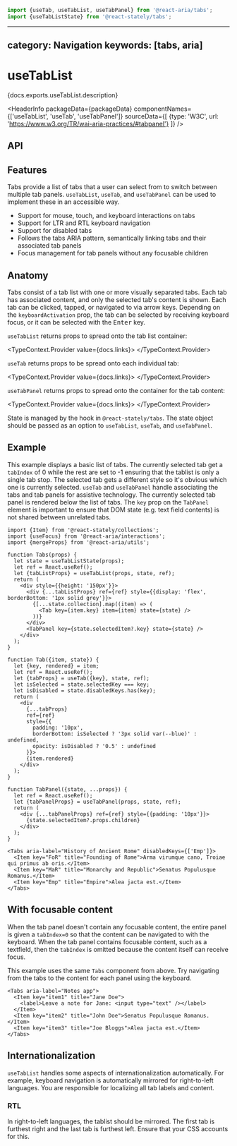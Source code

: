 <!-- Copyright 2020 Adobe. All rights reserved.
This file is licensed to you under the Apache License, Version 2.0 (the "License");
you may not use this file except in compliance with the License. You may obtain a copy
of the License at http://www.apache.org/licenses/LICENSE-2.0
Unless required by applicable law or agreed to in writing, software distributed under
the License is distributed on an "AS IS" BASIS, WITHOUT WARRANTIES OR REPRESENTATIONS
OF ANY KIND, either express or implied. See the License for the specific language
governing permissions and limitations under the License. -->



```jsx import
import {useTab, useTabList, useTabPanel} from '@react-aria/tabs';
import {useTabListState} from '@react-stately/tabs';
```

---
category: Navigation
keywords: [tabs, aria]
---

# useTabList

<p>{docs.exports.useTabList.description}</p>

<HeaderInfo
  packageData={packageData}
  componentNames={['useTabList', 'useTab', 'useTabPanel']}
  sourceData={[
    {type: 'W3C', url: 'https://www.w3.org/TR/wai-aria-practices/#tabpanel'}
  ]} />

## API

<FunctionAPI function={docs.exports.useTabList} links={docs.links} />

<FunctionAPI function={docs.exports.useTab} links={docs.links} />

<FunctionAPI function={docs.exports.useTabPanel} links={docs.links} />

## Features

Tabs provide a list of tabs that a user can select from to switch between multiple tab panels. `useTabList`, `useTab`, and `useTabPanel` can be used to implement these in an accessible way.

* Support for mouse, touch, and keyboard interactions on tabs
* Support for LTR and RTL keyboard navigation
* Support for disabled tabs
* Follows the tabs ARIA pattern, semantically linking tabs and their associated tab panels
* Focus management for tab panels without any focusable children

## Anatomy

<Anatomy />

Tabs consist of a tab list with one or more visually separated tabs. Each tab has associated content, and only the selected tab's content is shown.
Each tab can be clicked, tapped, or navigated to via arrow keys. Depending on the `keyboardActivation` prop, the tab can be selected by receiving keyboard focus, or it can be selected with the <kbd>Enter</kbd> key.

`useTabList` returns props to spread onto the tab list container:

<TypeContext.Provider value={docs.links}>
  <InterfaceType properties={docs.links[docs.exports.useTabList.return.id].properties} />
</TypeContext.Provider>

`useTab` returns props to be spread onto each individual tab:

<TypeContext.Provider value={docs.links}>
  <InterfaceType properties={docs.links[docs.exports.useTab.return.id].properties} />
</TypeContext.Provider>

`useTabPanel` returns props to spread onto the container for the tab content:

<TypeContext.Provider value={docs.links}>
  <InterfaceType properties={docs.links[docs.exports.useTabPanel.return.id].properties} />
</TypeContext.Provider>

State is managed by the <TypeLink links={statelyDocs.links} type={statelyDocs.exports.useTabListState} />
hook in `@react-stately/tabs`. The state object should be passed as an option to `useTabList`, `useTab`,
and `useTabPanel`.

## Example

This example displays a basic list of tabs. The currently selected tab get a `tabIndex` of 0 while the rest are set to -1 ensuring that the tablist is only a single tab stop. The selected tab gets a different style so it's obvious which one is currently selected. `useTab` and `useTabPanel` handle associating the tabs and tab panels for assistive technology. The currently selected tab panel is rendered below the list of tabs. The `key` prop on the `TabPanel` element is important to ensure that DOM state (e.g. text field contents) is not shared between unrelated tabs.

```tsx example export=true
import {Item} from '@react-stately/collections';
import {useFocus} from '@react-aria/interactions';
import {mergeProps} from '@react-aria/utils';

function Tabs(props) {
  let state = useTabListState(props);
  let ref = React.useRef();
  let {tabListProps} = useTabList(props, state, ref);
  return (
    <div style={{height: '150px'}}>
      <div {...tabListProps} ref={ref} style={{display: 'flex', borderBottom: '1px solid grey'}}>
        {[...state.collection].map((item) => (
          <Tab key={item.key} item={item} state={state} />
        ))}
      </div>
      <TabPanel key={state.selectedItem?.key} state={state} />
    </div>
  );
}

function Tab({item, state}) {
  let {key, rendered} = item;
  let ref = React.useRef();
  let {tabProps} = useTab({key}, state, ref);
  let isSelected = state.selectedKey === key;
  let isDisabled = state.disabledKeys.has(key);
  return (
    <div
      {...tabProps}
      ref={ref}
      style={{
        padding: '10px',
        borderBottom: isSelected ? '3px solid var(--blue)' : undefined,
        opacity: isDisabled ? '0.5' : undefined
      }}>
      {item.rendered}
    </div>
  );
}

function TabPanel({state, ...props}) {
  let ref = React.useRef();
  let {tabPanelProps} = useTabPanel(props, state, ref);
  return (
    <div {...tabPanelProps} ref={ref} style={{padding: '10px'}}>
      {state.selectedItem?.props.children}
    </div>
  );
}

<Tabs aria-label="History of Ancient Rome" disabledKeys={['Emp']}>
  <Item key="FoR" title="Founding of Rome">Arma virumque cano, Troiae qui primus ab oris.</Item>
  <Item key="MaR" title="Monarchy and Republic">Senatus Populusque Romanus.</Item>
  <Item key="Emp" title="Empire">Alea jacta est.</Item>
</Tabs>
```

## With focusable content

When the tab panel doesn't contain any focusable content, the entire panel is given a `tabIndex=0` so that the content can be navigated to with the keyboard. When the tab panel contains focusable content, such as a textfield, then the `tabIndex` is omitted because the content itself can receive focus.

This example uses the same `Tabs` component from above. Try navigating from the tabs to the content for each panel using the keyboard.

```tsx example
<Tabs aria-label="Notes app">
  <Item key="item1" title="Jane Doe">
    <label>Leave a note for Jane: <input type="text" /></label>
  </Item>
  <Item key="item2" title="John Doe">Senatus Populusque Romanus.</Item>
  <Item key="item3" title="Joe Bloggs">Alea jacta est.</Item>
</Tabs>
```

## Internationalization

`useTabList` handles some aspects of internationalization automatically. For example, keyboard navigation is automatically mirrored for right-to-left languages. You are responsible for localizing all tab labels and content.

### RTL

In right-to-left languages, the tablist should be mirrored. The first tab is furthest right and the last tab is furthest left. Ensure that your CSS accounts for this.
